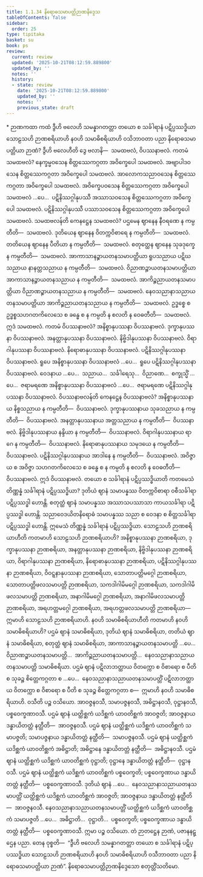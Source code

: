 ```yaml
---
title: 1.1.34 နိရောဓသမာပတ္တိဉာဏနိဒ္ဒေသ
tableOfContents: false
sidebar:
  order: 25
type: tipitaka
basket: su
book: ps
review:
  current: review
  updated: '2025-10-21T08:12:59.889800'
  updated_by: ''
  notes: ''
  history:
  - state: review
    date: '2025-10-21T08:12:59.889800'
    updated_by: ''
    notes: ''
    previous_state: draft
---
```



<DynamicBreadcrumb />


<ReviewStatus review={frontmatter.review} showDetails={true} />

<HypothesisAnnotation frontmatter={frontmatter} />

<Paragraph type="center" book="ps">
* ဉာဏကထာ
</Paragraph>


<Division number="83" book="ps" e="ch" v="26" p="94">

<Paragraph number="565" book="ps">
ကထံ ဒွီဟိ ဗလေဟိ သမန္နာဂတတ္တာ တယော စ သင်္ခါရာနံ ပဋိပ္ပဿဒ္ဓိယာ သောဠသဟိ ဉာဏစရိယာဟိ နဝဟိ သမာဓိစရိယာဟိ ဝသိဘာဝတာ ပညာ နိရောဓသမာပတ္တိယာ ဉာဏံ?
</Paragraph>

<Paragraph number="566" book="ps">
<Emphasis>ဒွီဟိ ဗလေဟီ</Emphasis>တိ ဒွေ ဗလာနိ—  သမထဗလံ, ဝိပဿနာဗလံ. ကတမံ သမထဗလံ? နေက္ခမ္မဝသေန စိတ္တဿေကဂ္ဂတာ အဝိက္ခေပေါ သမထဗလံ. အဗျာပါဒဝသေန စိတ္တဿေကဂ္ဂတာ အဝိက္ခေပေါ သမထဗလံ. အာလောကသညာဝသေန စိတ္တဿေကဂ္ဂတာ အဝိက္ခေပေါ သမထဗလံ. အဝိက္ခေပဝသေန စိတ္တဿေကဂ္ဂတာ အဝိက္ခေပေါ သမထဗလံ …ပေ…  ပဋိနိဿဂ္ဂါနုပဿီ အဿာသဝသေန စိတ္တဿေကဂ္ဂတာ အဝိက္ခေပေါ သမထဗလံ. ပဋိနိဿဂ္ဂါနုပဿီ ပဿာသဝသေန စိတ္တဿေကဂ္ဂတာ အဝိက္ခေပေါ သမထဗလံ.
</Paragraph>

<Paragraph number="567" book="ps">
<Emphasis>သမထဗလန်</Emphasis>တိ ကေနဋ္ဌေန သမထဗလံ? ပဌမေန ဈာနေန နီဝရဏေ န ကမ္ပတီတိ—  သမထဗလံ. ဒုတိယေန ဈာနေန ဝိတက္ကဝိစာရေ န ကမ္ပတီတိ—  သမထဗလံ. တတိယေန ဈာနေန ပီတိယာ န ကမ္ပတီတိ—  သမထဗလံ. စတုတ္ထေန ဈာနေန သုခဒုက္ခေ န ကမ္ပတီတိ—  သမထဗလံ. အာကာသာနဉ္စာယတနသမာပတ္တိယာ ရူပသညာယ ပဋိဃသညာယ နာနတ္တသညာယ န ကမ္ပတီတိ—  သမထဗလံ. ဝိညာဏဉ္စာယတနသမာပတ္တိယာ အာကာသာနဉ္စာယတနသညာယ န ကမ္ပတီတိ—  သမထဗလံ. အာကိဉ္စညာယတနသမာပတ္တိယာ ဝိညာဏဉ္စာယတနသညာယ န ကမ္ပတီတိ—  သမထဗလံ. နေဝသညာနာသညာယတနသမာပတ္တိယာ အာကိဉ္စညာယတနသညာယ န ကမ္ပတီတိ—  သမထဗလံ. ဥဒ္ဓစ္စေ စ ဥဒ္ဓစ္စသဟဂတကိလေသေ စ ခန္ဓေ စ န ကမ္ပတိ န စလတိ န ဝေဓတီတိ—  သမထဗလံ. ဣဒံ သမထဗလံ.
</Paragraph>

<Paragraph number="568" book="ps">
ကတမံ ဝိပဿနာဗလံ? အနိစ္စာနုပဿနာ ဝိပဿနာဗလံ. ဒုက္ခာနုပဿနာ ဝိပဿနာဗလံ. အနတ္တာနုပဿနာ ဝိပဿနာဗလံ. နိဗ္ဗိဒါနုပဿနာ ဝိပဿနာဗလံ. ဝိရာဂါနုပဿနာ ဝိပဿနာဗလံ. နိရောဓာနုပဿနာ ဝိပဿနာဗလံ. ပဋိနိဿဂ္ဂါနုပဿနာ ဝိပဿနာဗလံ. ရူပေ အနိစ္စာနုပဿနာ ဝိပဿနာဗလံ …ပေ…  ရူပေ ပဋိနိဿဂ္ဂါနုပဿနာ ဝိပဿနာဗလံ. ဝေဒနာယ …ပေ…  သညာယ…  သင်္ခါရေသု…  ဝိညာဏေ…  စက္ခုသ္မိံ …ပေ…  ဇရာမရဏေ အနိစ္စာနုပဿနာ ဝိပဿနာဗလံ …ပေ…  ဇရာမရဏေ ပဋိနိဿဂ္ဂါနုပဿနာ ဝိပဿနာဗလံ.
</Paragraph>

<Paragraph number="569" book="ps">
<Emphasis>ဝိပဿနာဗလန်</Emphasis>တိ ကေနဋ္ဌေန ဝိပဿနာဗလံ? အနိစ္စာနုပဿနာယ နိစ္စသညာယ န ကမ္ပတီတိ—  ဝိပဿနာဗလံ. ဒုက္ခာနုပဿနာယ သုခသညာယ န ကမ္ပတီတိ—  ဝိပဿနာဗလံ. အနတ္တာနုပဿနာယ အတ္တသညာယ န ကမ္ပတီတိ—  ဝိပဿနာဗလံ. နိဗ္ဗိဒါနုပဿနာယ နန္ဒိယာ န ကမ္ပတီတိ—  ဝိပဿနာဗလံ. ဝိရာဂါနုပဿနာယ ရာဂေ န ကမ္ပတီတိ—  ဝိပဿနာဗလံ. နိရောဓာနုပဿနာယ သမုဒယေ န ကမ္ပတီတိ—  ဝိပဿနာဗလံ. ပဋိနိဿဂ္ဂါနုပဿနာယ အာဒါနေ န ကမ္ပတီတိ—  ဝိပဿနာဗလံ. အဝိဇ္ဇာယ စ အဝိဇ္ဇာ သဟဂတကိလေသေ စ ခန္ဓေ စ န ကမ္ပတိ န စလတိ န ဝေဓတီတိ—  ဝိပဿနာဗလံ. ဣဒံ ဝိပဿနာဗလံ.
</Paragraph>

<Paragraph number="570" book="ps">
<Emphasis>တယော စ သင်္ခါရာနံ ပဋိပ္ပဿဒ္ဓိယာ</Emphasis>တိ ကတမေသံ တိဏ္ဏန္နံ သင်္ခါရာနံ ပဋိပ္ပဿဒ္ဓိယာ? ဒုတိယံ ဈာနံ သမာပန္နဿ ဝိတက္ကဝိစာရာ ဝစီသင်္ခါရာ ပဋိပ္ပဿဒ္ဓါ ဟောန္တိ. စတုတ္ထံ ဈာနံ သမာပန္နဿ အဿာသပဿာသာ ကာယသင်္ခါရာ ပဋိပ္ပဿဒ္ဓါ ဟောန္တိ. သညာဝေဒယိတနိရောဓံ သမာပန္နဿ သညာ စ ဝေဒနာ စ စိတ္တသင်္ခါရာ ပဋိပ္ပဿဒ္ဓါ ဟောန္တိ. ဣမေသံ တိဏ္ဏန္နံ သင်္ခါရာနံ ပဋိပ္ပဿဒ္ဓိယာ.
</Paragraph>

</Division>
<Division number="84" book="ps" e="ch" v="26" p="96">

<Paragraph number="571" book="ps">
<Emphasis>သောဠသဟိ ဉာဏစရိယာဟီ</Emphasis>တိ ကတမာဟိ သောဠသဟိ ဉာဏစရိယာဟိ? အနိစ္စာနုပဿနာ ဉာဏစရိယာ, ဒုက္ခာနုပဿနာ ဉာဏစရိယာ, အနတ္တာနုပဿနာ ဉာဏစရိယာ, နိဗ္ဗိဒါနုပဿနာ ဉာဏစရိယာ, ဝိရာဂါနုပဿနာ ဉာဏစရိယာ, နိရောဓာနုပဿနာ ဉာဏစရိယာ, ပဋိနိဿဂ္ဂါနုပဿနာ ဉာဏစရိယာ, ဝိဝဋ္ဋနာနုပဿနာ ဉာဏစရိယာ, သောတာပတ္တိမဂ္ဂေါ ဉာဏစရိယာ, သောတာပတ္တိဖလသမာပတ္တိ ဉာဏစရိယာ, သကဒါဂါမိမဂ္ဂေါ ဉာဏစရိယာ, သကဒါဂါမိဖလသမာပတ္တိ ဉာဏစရိယာ, အနာဂါမိမဂ္ဂေါ ဉာဏစရိယာ, အနာဂါမိဖလသမာပတ္တိ ဉာဏစရိယာ, အရဟတ္တမဂ္ဂေါ ဉာဏစရိယာ, အရဟတ္တဖလသမာပတ္တိ ဉာဏစရိယာ—  ဣမာဟိ သောဠသဟိ ဉာဏစရိယာဟိ.
</Paragraph>

</Division>
<Division number="85" book="ps" e="ch" v="26" p="96">

<Paragraph number="572" book="ps">
<Emphasis>နဝဟိ သမာဓိစရိယာဟီ</Emphasis>တိ ကတမာဟိ နဝဟိ သမာဓိစရိယာဟိ? ပဌမံ ဈာနံ သမာဓိစရိယာ, ဒုတိယံ ဈာနံ သမာဓိစရိယာ, တတိယံ ဈာနံ သမာဓိစရိယာ, စတုတ္ထံ ဈာနံ သမာဓိစရိယာ, အာကာသာနဉ္စာယတနသမာပတ္တိ …ပေ…  ဝိညာဏဉ္စာယတနသမာပတ္တိ…  အာကိဉ္စညာယတနသမာပတ္တိ…  နေဝသညာနာသညာယတနသမာပတ္တိ သမာဓိစရိယာ. ပဌမံ ဈာနံ ပဋိလာဘတ္ထာယ ဝိတက္ကော စ ဝိစာရော စ ပီတိ စ သုခဉ္စ စိတ္တေကဂ္ဂတာ စ …ပေ…  နေဝသညာနာသညာယတနသမာပတ္တိံ ပဋိလာဘတ္ထာယ ဝိတက္ကော စ ဝိစာရော စ ပီတိ စ သုခဉ္စ စိတ္တေကဂ္ဂတာ စ—  ဣမာဟိ နဝဟိ သမာဓိစရိယာဟိ.
</Paragraph>

<Paragraph number="573" book="ps">
<Emphasis>ဝသီ</Emphasis>တိ ပဉ္စ ဝသိယော. အာဝဇ္ဇနဝသီ, သမာပဇ္ဇနဝသီ, အဓိဋ္ဌာနဝသီ, ဝုဋ္ဌာနဝသီ, ပစ္စဝေက္ခဏာဝသီ. ပဌမံ ဈာနံ ယတ္ထိစ္ဆကံ ယဒိစ္ဆကံ ယာဝတိစ္ဆကံ အာဝဇ္ဇတိ; အာဝဇ္ဇနာယ ဒန္ဓာယိတတ္တံ နတ္ထီတိ—  အာဝဇ္ဇနဝသီ. ပဌမံ ဈာနံ ယတ္ထိစ္ဆကံ ယဒိစ္ဆကံ ယာဝတိစ္ဆကံ သမာပဇ္ဇတိ; သမာပဇ္ဇနာယ ဒန္ဓာယိတတ္တံ နတ္ထီတိ—  သမာပဇ္ဇနဝသီ. ပဌမံ ဈာနံ ယတ္ထိစ္ဆကံ ယဒိစ္ဆကံ ယာဝတိစ္ဆကံ အဓိဋ္ဌာတိ; အဓိဋ္ဌာနေ ဒန္ဓာယိတတ္တံ နတ္ထီတိ—  အဓိဋ္ဌာနဝသီ. ပဌမံ ဈာနံ ယတ္ထိစ္ဆကံ ယဒိစ္ဆကံ ယာဝတိစ္ဆကံ ဝုဋ္ဌာတိ; ဝုဋ္ဌာနေ ဒန္ဓာယိတတ္တံ နတ္ထီတိ—  ဝုဋ္ဌာနဝသီ. ပဌမံ ဈာနံ ယတ္ထိစ္ဆကံ ယဒိစ္ဆကံ ယာဝတိစ္ဆကံ ပစ္စဝေက္ခတိ; ပစ္စဝေက္ခဏာယ ဒန္ဓာယိတတ္တံ နတ္ထီတိ—  ပစ္စဝေက္ခဏာဝသီ.
</Paragraph>

<Paragraph number="574" book="ps">
ဒုတိယံ ဈာနံ …ပေ…  နေဝသညာနာသညာယတနသမာပတ္တိံ ယတ္ထိစ္ဆကံ ယဒိစ္ဆကံ ယာဝတိစ္ဆကံ အာဝဇ္ဇတိ; အာဝဇ္ဇနာယ ဒန္ဓာယိတတ္တံ နတ္ထီတိ—  အာဝဇ္ဇနဝသီ. နေဝသညာနာသညာယတနသမာပတ္တိံ ယတ္ထိစ္ဆကံ ယဒိစ္ဆကံ ယာဝတိစ္ဆကံ သမာပဇ္ဇတိ …ပေ…  အဓိဋ္ဌာတိ…  ဝုဋ္ဌာတိ…  ပစ္စဝေက္ခတိ; ပစ္စဝေက္ခဏာယ ဒန္ဓာယိတတ္တံ နတ္ထီတိ—  ပစ္စဝေက္ခဏာဝသီ. ဣမာ ပဉ္စ ဝသိယော. တံ ဉာတဋ္ဌေန ဉာဏံ, ပဇာနနဋ္ဌေန ပညာ. တေန ဝုစ္စတိ—  “ဒွီဟိ ဗလေဟိ သမန္နာဂတတ္တာ တယော စ သင်္ခါရာနံ ပဋိပ္ပဿဒ္ဓိယာ သောဠသဟိ ဉာဏစရိယာဟိ နဝဟိ သမာဓိစရိယာဟိ ဝသီဘာဝတာ ပညာ နိရောဓသမာပတ္တိယာ ဉာဏံ”.

</Paragraph>
</Division>

<Paragraph number="575" type="center" book="ps">
နိရောဓသမာပတ္တိဉာဏနိဒ္ဒေသော စတုတ္တိံသတိမော.
</Paragraph>